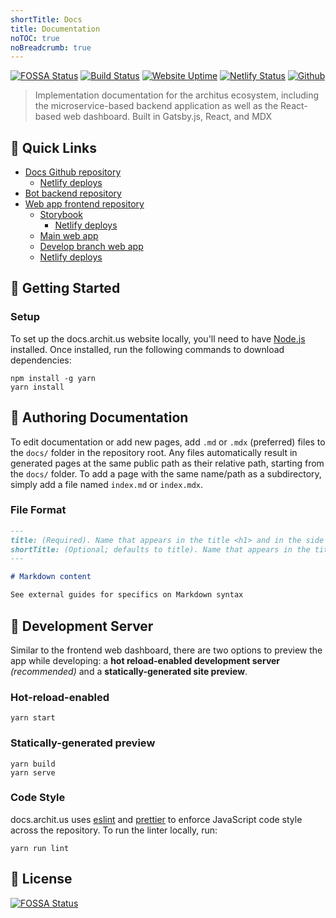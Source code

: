 ```yaml
---
shortTitle: Docs
title: Documentation
noTOC: true
noBreadcrumb: true
---
```


<div style={{ marginTop: "-1rem" }} />

[![FOSSA Status](https://app.fossa.com/api/projects/git%2Bgithub.com%2Farchitus%2Fdocs.archit.us.svg?type=shield)](https://app.fossa.com/projects/git%2Bgithub.com%2Farchitus%2Fdocs.archit.us?ref=badge_shield) [![Build Status](https://travis-ci.org/architus/docs.archit.us.svg?branch=master)](https://travis-ci.org/architus/docs.archit.us) [![Website Uptime](https://img.shields.io/uptimerobot/ratio/7/m783218822-e416787a37a1f22b540d0654.svg?label=website%20uptime)](https://status.archit.us/) [![Netlify Status](https://api.netlify.com/api/v1/badges/8ee5067a-c5a8-4309-9167-2cfe8b8d4cb3/deploy-status)](https://app.netlify.com/sites/architus-docs/deploys) [![Github](https://img.shields.io/badge/GitHub-docs.archit.us-green)](https://github.com/architus/docs.archit.us)

> Implementation documentation for the architus ecosystem, including the microservice-based backend application as well as the React-based web dashboard. Built in Gatsby.js, React, and MDX

## 🔗 Quick Links

- [Docs Github repository](https://github.com/architus/docs.archit.us)
  - [Netlify deploys](https://app.netlify.com/sites/architus-docs/deploys)
- [Bot backend repository](https://github.com/architus/architus)
- [Web app frontend repository](https://github.com/architus/archit.us)
  - [Storybook](https://storybook.archit.us/)
    - [Netlify deploys](https://app.netlify.com/sites/storybook-architus/deploys)
  - [Main web app](https://archit.us/)
  - [Develop branch web app](https://develop.archit.us/)
  - [Netlify deploys](https://app.netlify.com/sites/architus/deploys)

## 🚀 Getting Started

### Setup

To set up the docs.archit.us website locally, you'll need to have [Node.js](https://nodejs.org/en/download/) installed. Once installed, run the following commands to download dependencies:

```console
npm install -g yarn
yarn install
```

## 📝 Authoring Documentation

To edit documentation or add new pages, add `.md` or `.mdx` (preferred) files to the `docs/` folder in the repository root. Any files automatically result in generated pages at the same public path as their relative path, starting from the `docs/` folder. To add a page with the same name/path as a subdirectory, simply add a file named `index.md` or `index.mdx`.

### File Format

```md
---
title: (Required). Name that appears in the title <h1> and in the side NavBar
shortTitle: (Optional; defaults to title). Name that appears in the title bar & breadcrumb
---

# Markdown content

See external guides for specifics on Markdown syntax
```

## 📡 Development Server

Similar to the frontend web dashboard, there are two options to preview the app while developing: a **hot reload-enabled development server** _(recommended)_ and a **statically-generated site preview**.

### Hot-reload-enabled

```console
yarn start
```

### Statically-generated preview

```console
yarn build
yarn serve
```

### Code Style

docs.archit.us uses [eslint](https://eslint.org/) and [prettier](https://prettier.io/) to enforce JavaScript code style across the repository. To run the linter locally, run:

```console
yarn run lint
```

## 📜 License

[![FOSSA Status](https://app.fossa.com/api/projects/git%2Bgithub.com%2Farchitus%2Fdocs.archit.us.svg?type=large)](https://app.fossa.com/projects/git%2Bgithub.com%2Farchitus%2Fdocs.archit.us?ref=badge_large)
